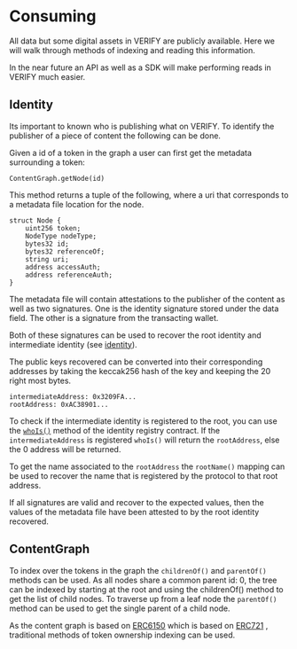 # Consuming

All data but some digital assets in VERIFY are publicly available. Here we will walk through methods of indexing and reading this information.

In the near future an API as well as a SDK will make performing reads in VERIFY much easier.

## Identity

Its important to known who is publishing what on VERIFY. To identify the publisher of a piece of content the following can be done.

Given a id of a token in the graph a user can first get the metadata surrounding a token:

`ContentGraph.getNode(id)`

This method returns a tuple of the following, where a uri that corresponds to a metadata file location for the node.

```solidity
struct Node {
    uint256 token;
    NodeType nodeType;
    bytes32 id;
    bytes32 referenceOf;
    string uri;
    address accessAuth;
    address referenceAuth;
}
```

The metadata file will contain attestations to the publisher of the content as well as two signatures. One is the identity
signature stored under the data field. The other is a signature from the transacting wallet.

Both of these signatures can be used to recover the root identity and intermediate identity (see [identity](/publishing/identity)).

The public keys recovered can be converted into their corresponding addresses by taking the keccak256 hash of the key
and keeping the 20 right most bytes.

```
intermediateAddress: 0x3209FA...
rootAddress: 0xAC38901...
```

To check if the intermediate identity is registered to the root, you can use the [`whoIs()`](/publishing/identity/contract) method of the identity
registry contract. If the `intermediateAddress` is registered `whoIs()` will return the `rootAddress`, else the 0 address will be returned.

To get the name associated to the `rootAddress` the `rootName()` mapping can be used to recover the name that is registered by the protocol to that
root address.

If all signatures are valid and recover to the expected values, then the values of the metadata file have been attested to by the root identity recovered.

## ContentGraph

To index over the tokens in the graph the `childrenOf()` and `parentOf()` methods can be used. As all nodes share a common parent id: 0, the tree can be indexed
by starting at the root and using the childrenOf() method to get the list of child nodes. To traverse up from a leaf node the `parentOf()` method can be used to
get the single parent of a child node.

As the content graph is based on [ERC6150](https://eips.ethereum.org/EIPS/eip-6150) which is based on [ERC721](https://eips.ethereum.org/EIPS/eip-721) , traditional methods of token ownership indexing can be used.
